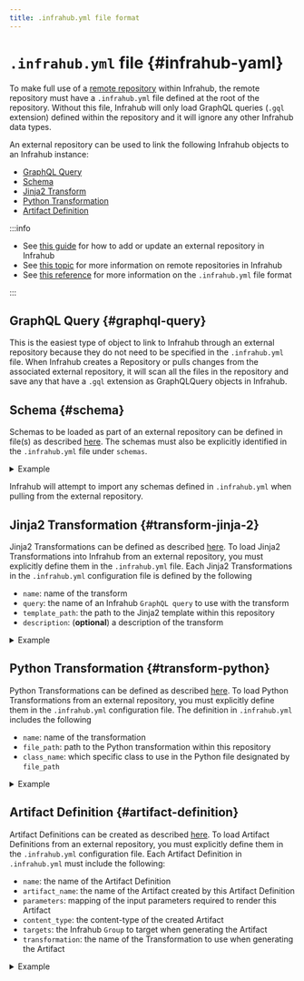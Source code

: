 ```yaml
---
title: .infrahub.yml file format
---
```


# `.infrahub.yml` file {#infrahub-yaml}

To make full use of a [remote repository](/topics/repository) within Infrahub, the remote repository must have a `.infrahub.yml` file defined at the root of the repository. Without this file, Infrahub will only load GraphQL queries (`.gql` extension) defined within the repository and it will ignore any other Infrahub data types.

An external repository can be used to link the following Infrahub objects to an Infrahub instance:

- [GraphQL Query](/topics/graphql)
- [Schema](/topics/schema)
- [Jinja2 Transform](/topics/transformation#rendered-file-jinja2-plugin)
- [Python Transformation](/topics/transformation#transformpython-python-plugin)
- [Artifact Definition](/topics/artifact)

:::info

- See [this guide](/guides/repository) for how to add or update an external repository in Infrahub
- See [this topic](/topics/repository) for more information on remote repositories in Infrahub
- See [this reference](/reference/dotinfrahub) for more information on the `.infrahub.yml` file format

:::

## GraphQL Query {#graphql-query}

This is the easiest type of object to link to Infrahub through an external repository because they do not need to be specified in the `.infrahub.yml` file. When Infrahub creates a Repository or pulls changes from the associated external repository, it will scan all the files in the repository and save any that have a `.gql` extension as GraphQLQuery objects in Infrahub.

## Schema {#schema}

Schemas to be loaded as part of an external repository can be defined in file(s) as described [here](/topics/schema). The schemas must also be explicitly identified in the `.infrahub.yml` file under `schemas`.

<details>
  <summary>Example</summary>

  ```YAML
  schemas:
  - schemas/demo_edge_fabric.yml
  ```

</details>

Infrahub will attempt to import any schemas defined in `.infrahub.yml` when pulling from the external repository.

## Jinja2 Transformation {#transform-jinja-2}

Jinja2 Transformations can be defined as described [here](/topics/transformation#rendered-file-jinja2-plugin). To load Jinja2 Transformations into Infrahub from an external repository, you must explicitly define them in the `.infrahub.yml` file. Each Jinja2 Transformations in the `.infrahub.yml` configuration file is defined by the following

- `name`: name of the transform
- `query`: the name of an Infrahub `GraphQL query` to use with the transform
- `template_path`: the path to the Jinja2 template within this repository
- `description`: (**optional**) a description of the transform

<details>
  <summary>Example</summary>

  ```YAML
  jinja2_transforms:
    - name: device_startup
      description: "Template to generate startup configuration for network devices"
      query: "device_startup_info"
      template_path: "templates/device_startup_config.tpl.j2"
  ```

</details>

## Python Transformation {#transform-python}

Python Transformations can be defined as described [here](/topics/transformation#transformpython-python-plugin). To load Python Transformations from an external repository, you must explicitly define them in the `.infrahub.yml` configuration file. The definition in `.infrahub.yml` includes the following

- `name`: name of the transformation
- `file_path`: path to the Python transformation within this repository
- `class_name`: which specific class to use in the Python file designated by `file_path`

<details>
  <summary>Example</summary>

  ```YAML
  python_transforms:
    - name: OCInterfaces
      class_name: OCInterfaces
      file_path: "transforms/openconfig.py"
  ```

</details>

## Artifact Definition {#artifact-definition}

Artifact Definitions can be created as described [here](/topics/artifact). To load Artifact Definitions from an external repository, you must explicitly define them in the `.infrahub.yml` configuration file. Each Artifact Definition in `.infrahub.yml` must include the following:

- `name`: the name of the Artifact Definition
- `artifact_name`: the name of the Artifact created by this Artifact Definition
- `parameters`: mapping of the input parameters required to render this Artifact
- `content_type`: the content-type of the created Artifact
- `targets`: the Infrahub `Group` to target when generating the Artifact
- `transformation`: the name of the Transformation to use when generating the Artifact

<details>
  <summary>Example</summary>

  ```yaml
  artifact_definitions:
    - name: "Openconfig Interface for Arista devices"
      artifact_name: "openconfig-interfaces"
      parameters:
      device: "name__value"
      content_type: "application/json"
      targets: "arista_devices"
      transformation: "OCInterfaces
  ```

</details>
